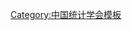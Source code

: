 {{Navbox
| name   = 中国统计学会第五届理事会
| title  = [[中国统计学会]]第五届理事会
| above  = 1997年－2000年
| bodyclass = hlist
| group1 = 名誉会长
| list1  = [[张塞|张　塞]]
| group2 = 会长
| list2  = [[刘洪 (1939年)|刘　洪]]
| group3 = 副会长
| list3  = 
* [[王光鹏]]
* [[王寿安]]
* [[张义国]]
* [[李仲为]]
* [[陆铁栋]]
* [[邱东|邱　东]]
* [[陈大信]]
* [[陈希孺]]
* [[邵宗明]]
* [[贺铿|贺　铿]]
* [[贺全宾]]
* [[施建军]]
* [[袁卫|袁　卫]]
* [[夏代川]]
* [[薛军|薛　军]]
| group4 = 常务理事
| list4  = 
* [[马成珩]]
* [[王子元]]
* [[王吉利]]
* [[王宝乐]]
* [[王寿安]]
* [[王光鹏]]
* [[方晓林]]
* [[冯乃林]]
* [[冯士雍]]
* [[冯声康]]
* [[田正雄]]
* [[石良平]]
* [[叶震|叶　震]]
* [[孙成业]]
* [[朱向东]]
* [[安鸿志]]
* [[刘洪 (1939年)|刘　洪]]
* [[刘滨|刘　滨]]
* [[刘延年]]
* [[刘成海]]
* [[刘溶沧]]
* [[李仲为]]
* [[李庭钧]]
* [[李金昌]]
* [[李德忠]]
* [[吴士起]]
* [[吴勉坚]]
* [[吴振国]]
* [[吴多琛]]
* [[杨永善]]
* [[杨瑶山]]
* [[陈大信]]
* [[陈作贵]]
* [[陈元涛]]
* [[陈希孺]]
* [[张丽川]]
* [[张义国]]
* [[张辉|张　辉]]
* [[张泽厚]]
* [[张泉源]]
* [[张喜坤]]
* [[苏德贵]]
* [[肖红叶]]
* [[邵经方]]
* [[邵宗明]]
* [[邱东|邱　东]]
* [[陆铁栋]]
* [[周理|周　理]]
* [[周鼎权]]
* [[庞皓|庞　皓]]
* [[林贤郁]]
* [[柳呈祥]]
* [[贺铿|贺　铿]]
* [[贺全宾]]
* [[姜玉山]]
* [[宣林|宣　林]]
* [[施建军]]
* [[袁卫|袁　卫]]
* [[袁玉岫]]
* [[唐龙|唐　龙]]
* [[顾常宁]]
* [[郭书政]]
* [[郭道夫]]
* [[高春生]]
* [[高葆旺]]
* [[夏代川]]
* [[章国荣]]
* [[黄启曦]]
* [[韩天恩]]
* [[谢启南]]
* [[葛胜宝]]
* [[覃卓凡]]
* [[缪盛鸿]]
* [[裴志远]]
* [[翟锦云]]
* [[谭平祥]]
* [[潘纪民]]
* [[潘建新]]
* [[颜德伦]]
* [[薛军|薛　军]]
* [[晋美多吉]]
| group5 = 秘书长
| list5  = [[张泽厚]]
| group6 = 副秘书长
| list6  = 
* [[隋胜利]]
* [[李卫群]]
* [[张铃|张　铃]]
* [[赵顺义]]
* [[谢鸿光]]
* [[宛森林]]
| group7 = 顾问
| list7  =
* [[郑家亨]]
* [[卢春恒]]
* [[翟立功]]
* [[钱伯海]]
* [[范国柱]]
* [[张本勃]]
* [[梁兆新]]
* [[孙祖尧]]
}}<noinclude>
{{collapsible option}}
[[Category:中国统计学会模板]]
</noinclude>